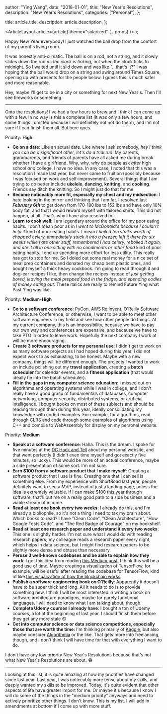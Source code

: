 
  author: "Ying Wang",
  date: "2018-01-01",
  title: "New Year's Resolutions",
  description: "New Year's Resolutions",
  categories: ["Personal"],
};

  title: article.title,
  description: article.description,
};

  <ArticleLayout article={article} theme="solarized" {...props} />
);

Happy New Year everybody! I just watched the ball drop from the comfort of my
parent's living room.

It was honestly anti-climatic. The ball is on a rod, not a string, and it slowly
slides down the rod _as the clock is ticking_, not when the clock ticks to
midnight. So I waited until it slid down and was like "...that's it?" I was
hoping that the ball would drop on a string and swing around Times Square,
opening up with presents for the people below. I guess this is much safer and
more reasonable.

Hey, maybe I'll get to be in a city or something for next New Year's. Then I'll
see fireworks or something.

---

Onto the resolutions! I've had a few hours to brew and I think I can come up
with a few. In no way is this a complete list (it was only a few hours, and some
things I omitted because I will definitely not not do them), and I'm not sure if
I can finish them all. But here goes.

Priority: **High**

- **Go on a date**: Like an actual date. Like where I ask somebody, _hey I think
  you can be a significant other, let's do a trial run_. My parents,
  grandparents, and friends of parents have all asked me during break whether I
  have a girlfriend. Why, why, _why_ do people ask _after_ high school _and_
  college, I have no idea. In any case, I noted that this was a resolution I
  made last year, but never came to fruition (possibly because I was focused on
  work and self-improvement). Several things that I am trying to do better
  include **ukelele**, **dancing**, **knitting**, and **cooking**. Friends say
  ditch the knitting. So I might just do that for me.
- **Become noticeably more fit, especially my chest and my midsection**: I hate
  looking in the mirror and thinking that I am fat. I resolved last **_February
  6th_** to get down from 170-180 lbs to 152 lbs and have only 10% body fat, and
  that I would reward myself with tailored shirts. This did not happen, at all.
  That's why I have also resolved to...
- **Learn to cook well**: I am legendary around the office for my poor eating
  habits. I don't mean poor as in _I went to McDonald's because I couldn't help
  it_ kind of poor eating habits. I mean _I boiled ten stalks worth of chopped
  celery, immediately stuck it into a freezer, left it there for six weeks while
  I ate other stuff, remembered I had celery, reboiled it again, and ate it all
  in one sitting with no condiments or other food_ kind of poor eating habits. I
  end up spending more effort for less utility. This really has got to stop for
  me. So I doled out some real money for a nice set of meal prep containers and
  donated my cheap bent plastic ones, and bought myself a thick heavy cookbook.
  I'm going to read through it and dog-ear recipes I like, then change the
  recipes instead of _just getting bored, leaving the meal prepped food in the
  fridge, and spending oodles of money eating out_. These italics are really to
  remind Future Ying what Past Ying was like.

Priority: **Medium-High**

- **Go to a software conference**: PyCon, AWS Re:Invent, O'Reilly Software
  Architecture Conference, or otherwise, I want to be able to meet other
  software engineers in my field and see how other people do things. At my
  current company, this is an impossibility, because we have to pay our own way
  and conferences are expensive, and because we have to take PTO in order to
  leave work. Hopefully the next company I work at will be more encouraging.
- **Create 3 software products for my personal use**: I didn't get to work on as
  many software projects as I had hoped during this year. I did not expect work
  to as exhausting, to be honest. Maybe with a new company, things will be
  different enough. The projects I wanted to work on include polishing out my
  **travel application**, creating a **batch scheduler** for calendar events,
  and a **fitness application** (that would ideally tie into the batch
  scheduler).
- **Fill in the gaps in my computer science education**: I missed out on
  algorithms and operating systems while I was in college, and I don't really
  have a good grasp of fundamentals of databases, computer networking, computer
  security, distributed systems, or artificial intelligence. I bought books on
  most of these subjects and should be reading through them during this year,
  ideally consolidating my knowledge with coded examples. For example, for
  algorithms, read through CLRS and code through some examples of algorithms
  using C++ and compile to WebAssembly for display on my personal website.

Priority: **Medium**

- **Speak at a software conference**: Haha. This is the dream. I spoke for five
  minutes at the [DC Hack and Tell](http://dc.hackandtell.org/) about my
  personal website, and that went perfectly (I didn't even time myself and got
  exactly five minutes, so lucky). This would be more of an actual conference,
  maybe a side presentation of some sort. I'm not sure.
- **Earn $100 from a software product that I make myself**: Creating a software
  product that I use is fine. Creating one that I can sell is something else.
  From my experience with ShortRoad last year, people definitely want to see a
  MVP, instead of just a landing page, unless the idea is extremely valuable. If
  I can make $100 this year through software, that'll put me on a really good
  path to a side business and a viable stream of income.
- **Read at least one book every two weeks**: I already do this, and I'm already
  a bibliophile, so it's not a thing I need to tax my brain about. Which books
  to read? I have "Clean Code", "Clean Architecture", "How Google Tests Code",
  and "The Red Badge of Courage" on my bookshelf.
- **Read at least one research paper and understand it every two weeks**: This
  one is slightly harder. I'm not sure what I would do with reading research
  papers; my colleague reads a research paper every night, which helps in data
  science, but I might find research papers to be slightly more dense and obtuse
  than necessary.
- **Peruse 3 well-known codebases and be able to explain how they work**: I got
  this idea from reading [this Medium
  post](https://medium.com/@markpapadakis/interesting-codebases-159fec5a8cc). I
  think this will be a good use of time. Maybe creating a visualization of
  TensorFlow, for example, will be useful after reading the codebase for
  TensorFlow, kind of like [this visualization of how the blockchain
  works](https://blockchaindemo.io/).
- **Publish a software engineering book on O'Reilly**: Apparently it doesn't
  have to be super thick and long. All it needs to do is to provide something
  new. I think I will be most interested in writing a book on software
  architecture paradigms, maybe for purely functional languages. I will need to
  know what I am talking about, though.
- **Complete Udemy courses I already have**: I bought a ton of Udemy courses, a
  lot at the beginning of last year. I should finish them before they get any
  more stale :sweat:
- **Get into computer science or data science competitions, especially those
  that are worth the time**: I'm thinking primarily of
  [Kaggle](https://www.kaggle.com/), but also maybe consider
  [Algorithmia](https://algorithmia.com/) or the like. That gets more into
  freelancing, though, and I don't think I will have time for that with
  everything I want to do.

I don't have any low priority New Year's Resolutions because that's not what New
Year's Resolutions are about. :grin:

---

Looking at this list, it is quite amazing at how my priorities have changed
since last year. Last year, I was noticeably more tense about my skills, and
deeply wanted my skills to be improved. Today, it's quite evident that other
aspects of life have greater import for me. Or maybe it's because I know I will
do some of the things in the "medium priority" anyways and need to actively
prioritize other things. I don't know. This is my list. I will add in amendments
at bottom if I come up with more stuff.
